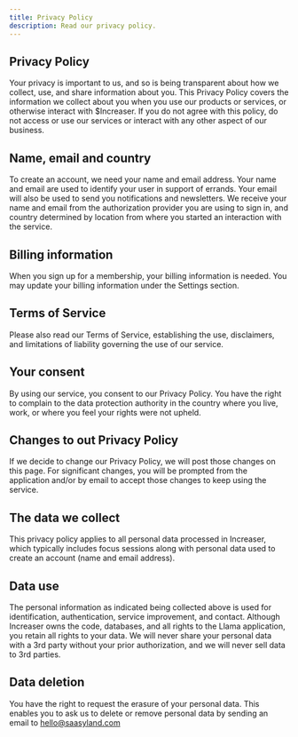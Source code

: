 ```yaml
---
title: Privacy Policy
description: Read our privacy policy.
---
```


## Privacy Policy

Your privacy is important to us, and so is being transparent about how we collect, use, and share information about you. This Privacy Policy covers the information we collect about you when you use our products or services, or otherwise interact with $Increaser. If you do not agree with this policy, do not access or use our services or interact with any other aspect of our business.

## Name, email and country

To create an account, we need your name and email address. Your name and email are used to identify your user in support of errands. Your email will also be used to send you notifications and newsletters. We receive your name and email from the authorization provider you are using to sign in, and country determined by location from where you started an interaction with the service.

## Billing information

When you sign up for a membership, your billing information is needed. You may update your billing information under the Settings section.

## Terms of Service

Please also read our Terms of Service, establishing the use, disclaimers, and limitations of liability governing the use of our service.

## Your consent

By using our service, you consent to our Privacy Policy. You have the right to complain to the data protection authority in the country where you live, work, or where you feel your rights were not upheld.

## Changes to out Privacy Policy

If we decide to change our Privacy Policy, we will post those changes on this page. For significant changes, you will be prompted from the application and/or by email to accept those changes to keep using the service.

## The data we collect

This privacy policy applies to all personal data processed in Increaser, which typically includes focus sessions along with personal data used to create an account (name and email address).

## Data use

The personal information as indicated being collected above is used for identification, authentication, service improvement, and contact. Although Increaser owns the code, databases, and all rights to the Llama application, you retain all rights to your data. We will never share your personal data with a 3rd party without your prior authorization, and we will never sell data to 3rd parties.

## Data deletion

You have the right to request the erasure of your personal data. This enables you to ask us to delete or remove personal data by sending an email to hello@saasyland.com
